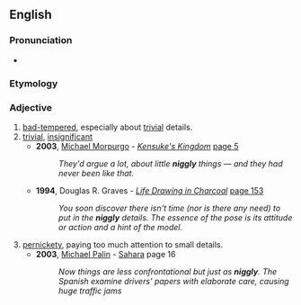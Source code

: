 ==English==

===Pronunciation===
* {{rhymes|ɪɡəli|lang=en}}

===Etymology===
{{suffix|niggle|y|lang=en}}

===Adjective===
{{en-adj}}

# [[bad-tempered]], especially about [[trivial]] details.
# [[trivial]], [[insignificant]]
#* '''2003''', [[w:Michael Morpurgo|Michael Morpurgo]] - ''[[w: Kensuke's Kingdom|Kensuke's Kingdom]]'' [http://books.google.com/books?id=bqyGBOJejNoC&pg=PA5&dq=niggly&lr=&sig=Xs2OLG9djxgVX8bFv2ee8ESUgxw#PPP15,M1 page 5]
#*: ''They'd argue a lot, about little '''niggly''' things — and they had never been like that.''
#* '''1994''', Douglas R. Graves - ''[http://books.google.com/books?id=RZcmIMxv8HYC Life Drawing in Charcoal]'' [http://books.google.com/books?id=RZcmIMxv8HYC&pg=PA153&dq=niggly&lr=&sig=VM9X2jg6MmNI-MSzSfNlYnWyTPM page 153]
#*: ''You soon discover there isn't time (nor is there any need) to put in the '''niggly''' details. The essence of the pose is its attitude or action and a hint of the model.''
# [[pernickety]], paying too much attention to small details.
#* '''2003''', [[w:Michael Palin|Michael Palin]] - [[w:Sahara (Michael Palin)|Sahara]] page 16
#*: ''Now things are less confrontational but just as '''niggly'''. The Spanish examine drivers' papers with elaborate care, causing huge traffic jams''